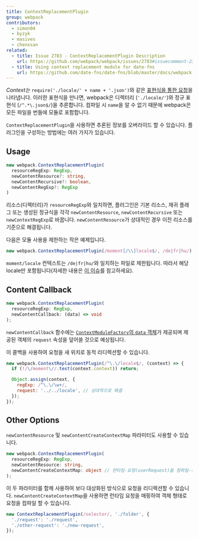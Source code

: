 ```yaml
---
title: ContextReplacementPlugin
group: webpack
contributors:
  - simon04
  - byzyk
  - masives
  - chenxsan
related:
  - title: Issue 2783 - ContextReplacementPlugin Description
    url: https://github.com/webpack/webpack/issues/2783#issuecomment-234137265
  - title: Using context replacement module for date-fns
    url: https://github.com/date-fns/date-fns/blob/master/docs/webpack.md
---
```


_Context는_ `require('./locale/' + name + '.json')`와 같은 [표현식을 통한 요청](/guides/dependency-management/#require-with-expression)을 나타냅니다. 이러한 표현식을 만나면, webpack은 디렉터리 (`'./locale/'`)와 정규 표현식 (`/^.*\.json$/`)을 추론합니다. 컴파일 시 `name`을 알 수 없기 때문에 webpack은 모든 파일을 번들에 모듈로 포함합니다.

`ContextReplacementPlugin`을 사용하면 추론된 정보를 오버라이드 할 수 있습니다. 플러그인을 구성하는 방법에는 여러 가지가 있습니다.

## Usage

```typescript
new webpack.ContextReplacementPlugin(
  resourceRegExp: RegExp,
  newContentResource?: string,
  newContentRecursive?: boolean,
  newContentRegExp?: RegExp
)
```

리소스(디렉터리)가 `resourceRegExp`와 일치하면, 플러그인은 기본 리소스, 재귀 플래그 또는 생성된 정규식을 각각 `newContentResource`, `newContentRecursive` 또는 `newContextRegExp`로 바꿉니다. `newContentResource`가 상대적인 경우 이전 리소스를 기준으로 해결됩니다.

다음은 모듈 사용을 제한하는 작은 예제입니다.

```javascript
new webpack.ContextReplacementPlugin(/moment[/\\]locale$/, /de|fr|hu/);
```

`moment/locale` 컨텍스트는 `/de|fr|hu/`와 일치하는 파일로 제한됩니다. 따라서 해당 locale만 포함됩니다(자세한 내용은 [이 이슈](https://github.com/moment/moment/issues/2373)를 참고하세요).

## Content Callback

```typescript
new webpack.ContextReplacementPlugin(
  resourceRegExp: RegExp,
  newContentCallback: (data) => void
);
```

`newContentCallback` 함수에는 [`ContextModuleFactory`의 `data` 객체](/api/plugins/module-factories/)가 제공되며 제공된 객체의 `request` 속성을 덮어쓸 것으로 예상됩니다.

이 콜백을 사용하여 요청을 새 위치로 동적 리디렉션할 수 있습니다.

```javascript
new webpack.ContextReplacementPlugin(/^\.\/locale$/, (context) => {
  if (!/\/moment\//.test(context.context)) return;

  Object.assign(context, {
    regExp: /^\.\/\w+/,
    request: '../../locale', // 상대적으로 해결
  });
});
```

## Other Options

`newContentResource` 및 `newContentCreateContextMap` 파라미터도 사용할 수 있습니다.

```typescript
new webpack.ContextReplacementPlugin(
  resourceRegExp: RegExp,
  newContentResource: string,
  newContentCreateContextMap: object // 런타임-요청(userRequest)을 컴파일-시간-요청(request)으로 매핑
);
```

이 두 파라미터를 함께 사용하여 보다 대상화된 방식으로 요청을 리디렉션할 수 있습니다. `newContentCreateContextMap`을 사용하면 런타임 요청을 매핑하여 객체 형태로 요청을 컴파일 할 수 있습니다.

```javascript
new ContextReplacementPlugin(/selector/, './folder', {
  './request': './request',
  './other-request': './new-request',
});
```
